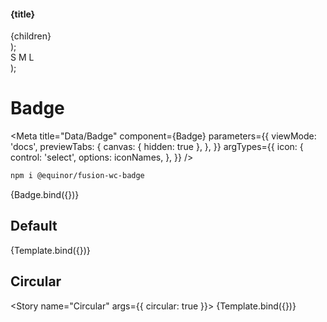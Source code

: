 


  <section>
    <h4>{title}</h4>
    <div style={{ display: 'flex', gap: '10px' }}>{children}</div>
  </section>
);

  <div>
    <Container title="Positions">
      <BadgeWrapper circular={props.circular}>
        <fwc-badge position="top-left" {...props} />
      </BadgeWrapper>
      <BadgeWrapper circular={props.circular}>
        <fwc-badge position="top-right" {...props} />
      </BadgeWrapper>
      <BadgeWrapper circular={props.circular}>
        <fwc-badge position="bottom-left" {...props} />
      </BadgeWrapper>
      <BadgeWrapper circular={props.circular}>
        <fwc-badge position="bottom-right" {...props} />
      </BadgeWrapper>
    </Container>
    <Container title="Sizes">
      <BadgeWrapper circular={props.circular}>
        <fwc-badge size="small" {...props}>
          S
        </fwc-badge>
      </BadgeWrapper>
      <BadgeWrapper circular={props.circular}>
        <fwc-badge size="medium" {...props}>
          M
        </fwc-badge>
      </BadgeWrapper>
      <BadgeWrapper circular={props.circular}>
        <fwc-badge size="large" {...props}>
          L
        </fwc-badge>
      </BadgeWrapper>
    </Container>
    <Container title="Colors">
      <BadgeWrapper circular={props.circular}>
        <fwc-badge size="medium" color="primary" {...props} />
      </BadgeWrapper>
      <BadgeWrapper circular={props.circular}>
        <fwc-badge size="medium" color="secondary" {...props} />
      </BadgeWrapper>
      <BadgeWrapper circular={props.circular}>
        <fwc-badge size="medium" color="success" {...props} />
      </BadgeWrapper>
      <BadgeWrapper circular={props.circular}>
        <fwc-badge size="medium" color="danger" {...props} />
      </BadgeWrapper>
      <BadgeWrapper circular={props.circular}>
        <fwc-badge size="medium" color="warning" {...props} />
      </BadgeWrapper>
      <BadgeWrapper circular={props.circular}>
        <fwc-badge size="medium" color="disabled" {...props} />
      </BadgeWrapper>
    </Container>
    <Container title="Content">
      <BadgeWrapper circular={props.circular}>
        <fwc-badge {...props} />
      </BadgeWrapper>
      <BadgeWrapper circular={props.circular}>
        <fwc-badge value="10" {...props} />
      </BadgeWrapper>
      <BadgeWrapper circular={props.circular}>
        <fwc-badge icon="settings" {...props} />
      </BadgeWrapper>
    </Container>
  </div>
);

# Badge

<Meta
  title="Data/Badge"
  component={Badge}
  parameters={{
    viewMode: 'docs',
    previewTabs: {
      canvas: { hidden: true },
    },
  }}
  argTypes={{
    icon: {
      control: 'select',
      options: iconNames,
    },
  }}
/>

```sh
npm i @equinor/fusion-wc-badge
```

<Canvas>
  <Story name="Default" args={{ label: 'badge' }} parameters={{ chromatic: { disableSnapshot: true } }}>
    {Badge.bind({})}
  </Story>
</Canvas>

<ArgsTable story="Default" />

## Default

<Story name="Rectangular" args={{}}>
  {Template.bind({})}
</Story>

## Circular

<Story name="Circular" args={{ circular: true }}>
  {Template.bind({})}
</Story>
